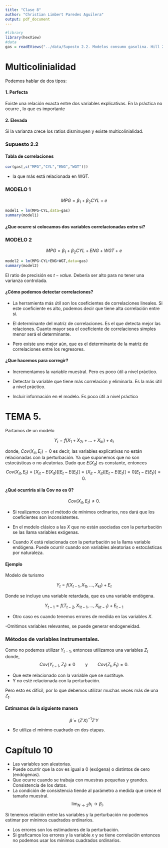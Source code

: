 ```yaml
---
title: "Clase 8"
author: "Christian Limbert Paredes Aguilera"
output: pdf_document
---
```



```r
#library
library(hexView)
#data
gas = readEViews("../data/Suposto 2.2. Modelos consumo gasolina. Hill 2008.WF1")
``` 

# Multicolinialidad

Podemos hablar de dos tipos:

#### 1. Perfecta
Existe una relación exacta entre dos variables explicativas. En la práctica no ocurre , lo que es importante 

#### 2. Elevada
Si la varianza crece los ratios disminuyen y existe multicolinialidad.


### Supuesto 2.2

#### Tabla de correlaciones


```r
cor(gas[,c("MPG","CYL","ENG","WGT")])
```

- la que más está relacionada en WGT. 

### MODELO 1

$$MPG=\beta_1 + \beta_2 CYL + e$$

```r
model1 = lm(MPG~CYL,data=gas)
summary(model1)
```

#### ¿Que ocurre si colocamos dos variables correlacionadas entre si?

### MODELO 2

$$MPG=\beta_1 + \beta_2 CYL + ENG + WGT + e$$

```r
model2 = lm(MPG~CYL+ENG+WGT,data=gas)
summary(model2)
```
El ratio de precisión es $t-value$. Debería ser alto para no tener una varianza controlada.

#### ¿Cómo podemos detectar correlaciones?

- La herramienta más útil son los coeficientes de correlaciones lineales. Si este coeficiente es alto, podemos decir que tiene alta correlación entre si.

- El determinante del matríz de correlaciones. Es el que detecta mejor las relaciones. Cuanto mayor sea el coeficiente de correlaciones simples menor será el determinante.

- Pero existe uno mejor aún, que es el determinante de la matríz de correlaciones entre los regresores.

#### ¿Que hacemos para corregir?

- Incrementamos la variable muestral. Pero es poco útil a nivel práctico.

- Detectar la variable que tiene más correlación y eliminarla. Es la más útil a nivel práctico.

- Incluir información en el modelo. Es poco útil a nivel práctico



# TEMA 5.

Partamos de un modelo 

$$Y_t=f(X_1+X_{2t}+\ldots + X_{kt})+e_t$$

donde, $Cov(X_{it},E_t) = 0$ es decir, las variables explicativas no están relacionadas con la perturbación. Ya que suponemos que no son estocásticas o no aleatorias.
Dado que $E(X_{it})$ es constante, entonces 
$$Cov(X_{it},E_t)=\left[X_{it}-E(X_{it})\right]\left[E_t-E(E_t)\right]=\left(X_{it}-X_{it}\right)\left[E_t-E(E_t)\right]=0\left[E_t-E(E_t)\right]=0.$$

#### ¿Qué ocurriría si la Cov no es 0?

$$Cov(X_{it},E_t)\neq 0.$$

- Si realizamos con el método de mínimos ordinarios, nos dará que los coeficientes son inconsistentes. 

- En el modelo clásico a las $X$ que no están asociadas con la perturbación se las llama variables exógenas.

- Cuando $X$ está relacionada con la perturbación se la llama variable endógena. Puede ocurrir cuando son variables aleatorias o estocásticas por naturaleza.

#### Ejemplo

Modelo de turismo

$$Y_t=f(X_{t-1},X_{1t},\ldots,X_{kt})+E_t$$

Donde se incluye una variable retardada, que es una variable endógena. 

$$Y_{t-1}=f(T_{t-2},X_{1t-1},\ldots,X_{kt-1})+E_{t-1}$$

- Otro caso es cuando tenemos errores de medida en las variables $X$.

-Omitimos variables relevantes, se puede generar endogeneidad.

### Métodos de variables instrumentales.

Como no podemos utilizar $Y_{t-1}$, entonces utilizamos una variables $Z_t$ donde, 
$$Cov(Y_{t-1},Z_t)\neq 0 \qquad \mbox{y}\qquad Cov(Z_t, E_t)=0.$$

- Que este relacionado con la variable que se sustituye.
- Y no esté relacionada con la perturbación.

Pero esto es difícil, por lo que debemos utilizar muchas veces más de una $Z_t$.

#### Estimamos de la siguiente manera

$$\hat{\beta}=\left(Z'X\right)^{-1}Z'Y$$

- Se utiliza el mínimo cuadrado en dos etapas. 


# Capítulo 10

- Las variables son aleatorias.
- Puede ocurrir que la cov es igual a 0 (exógena) o distintos de cero (endógenas).
- Que ocurre cuando se trabaja con muestras pequeñas y grandes. Consistencia de los datos.
- La condición de consistencia tiende al parámetro a medida que crece el tamaño muestral.
$$\lim_{N\to 2}b_i \to \beta_i.$$

Si tenemos relación entre las variables y la perturbación no podemos estimar por mínimos cuadrados ordinarios.

- Los errores son los estimadores de la perturbación. 
- Si graficamos los errores y la variable $x$ y se tiene correlación entonces no podemos usar los mínimos cuadrados ordinarios.





